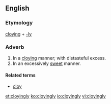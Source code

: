 ==English==

===Etymology===
[[cloying]] + [[-ly]]

===Adverb===
{{en-adv}}

# In a [[cloying]] manner; with distasteful excess.
# In an excessively [[sweet]] manner.

====Related terms====
* [[cloy]]

[[et:cloyingly]]
[[ko:cloyingly]]
[[io:cloyingly]]
[[vi:cloyingly]]